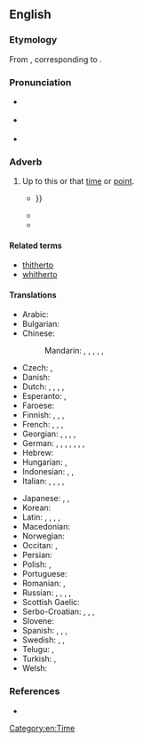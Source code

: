 ==English==

===Etymology===
From {{inh|en|enm|hiderto}}, corresponding to {{compound|en|hither|to}}.

===Pronunciation===
* {{a|UK}} {{IPA|en|/ˈhɪðəˌtuː/|/ˌhɪðəˈtuː/|[ˈhɪðəˌtʰuː]|[ˌhɪðəˈtʰuː]}}
* {{a|US}} {{IPA|en|/ˈhɪðɚˌtu/|/ˌhɪðɚˈtu/|[ˈhɪðɚˌtʰu]|[ˌhɪðɚˈtʰu]}}
* {{audio|en|en-us-hitherto.ogg|Audio (US)}}

===Adverb===
{{en-adv|-}}

# {{lb|en|formal|also|_|legal}} Up to this or that [[time]] or [[point]]. <!--(used frequently in [[legal]] papers).-->
#* {{quote-text|en|year=1830|author=Anna Maria Porter|title=The Barony|volume=3|page=460|passage=The exhaustless conjecturings of that evening's full conversation, made such of the small party, as had '''hitherto''' been strangers, well acquainted with each other's turn of mind{{...}}}}
#* {{quote-journal|1=en|year=2014|author=James Lambert|title=Diachronic stability in Indian English lexis|journal=World Englishes|page=124|text=The results of this study argue for a greater endonormativity in Indian English than has '''hitherto''' been recognised.}}
#* {{quote-journal|en|date=2021 October 20|author=Paul Stephen|title=Leisure and pleasure on the Far North Line|journal=RAIL|issue=942|page=49|text=North of Tain [...], the line reaches the southern shore of Dornoch Firth. Here, the railway and the A9 trunk road, which have '''hitherto''' run close together, diverge.}}
#: {{syn|en|up to now|heretofore|Thesaurus:hitherto}}
#: {{ant|en|from now on|henceforth|Thesaurus:henceforth}}

====Related terms====
* [[thitherto]]
* [[whitherto]]

====Translations====
{{trans-top|up to this time}}
* Arabic: {{t|ar|حَتَّى الْآن}}
* Bulgarian: {{t+|bg|досега́}}
* Chinese:
*: Mandarin: {{t|zh|[[到]][[目前]][[為止]]}}, {{t|zh|[[到]][[目前]][[为止]]|tr=dào mùqián wéizhǐ}}, {{t+|zh|迄今|tr=qìjīn|sc=Hani}}, {{t+|zh|迄今為止|sc=Hani}}, {{t+|zh|迄今为止|tr=qìjīn wéizhǐ|sc=Hani}}, {{t+|zh|至今|tr=zhìjīn|sc=Hani}}
* Czech: {{t+|cs|doposud}}, {{t|cs|až dosud}}
* Danish: {{t|da|hidtil}}
* Dutch: {{t|nl|tot dan toe}}, {{t|nl|tot hiertoe}}, {{t|nl|tot dusver}}, {{t|nl|tot nu toe}}, {{t|nl|tot dusverre}}
* Esperanto: {{t|eo|ĝis nun}}, {{t|eo|ĝisnune}}
* Faroese: {{t|fo|higartil}}
* Finnish: {{t|fi|tähän mennessä}}, {{t|fi|siihen mennessä}}, {{t|fi|sitä ennen}}, {{t+|fi|aiemmin}}
* French: {{t+|fr|jusqu'ici}}, {{t+|fr|jusqu'alors}}, {{t|fr|jusqu'à maintenant}}, {{t+|fr|jusqu'à présent}}
* Georgian: {{t|ka|აქამდე|sc=Geor}}, {{t|ka|აქამომდე|sc=Geor}}, {{t|ka|დღემდე}}, {{t|ka|უწინ}}, {{t|ka|ამ დრომდე}}
* German: {{t|de|[[bis]] [[zum]] [[jetzigen]] [[Zeitpunkt]]}}, {{t|de|bis jetzt}}, {{t|de|[[bis]] [[zu]] [[diesem]] [[Zeitpunkt]]}}, {{t+|de|bisher}}, {{t+|de|bislang}}, {{t|de|bis dato}}, {{t|de|bis dahin}}, {{t+|de|zuvor}}
* Hebrew: {{t|he|עד כה}}
* Hungarian: {{t+|hu|eddig}}, {{t+|hu|addig}}
* Indonesian: {{t|id|sampai saat ini}}, {{t|id|hingga kini}}, {{t|id|sampai sekarang}}
* Italian: {{t|it|[[fin]] [[qui]]}}, {{t|it|[[fino]] [[a]] [[qui]]}}, {{t|it|[[fino]] [[ad]] [[ora]]}}, {{t|it|[[fino]] [[allora]]}}, {{t+|it|finora}}
{{trans-mid}}
* Japanese: {{t|ja|今まで|tr=いままで, imamade}}, {{t|ja|これまで|tr=koremade}}, {{t|ja|これまでのところ|tr=koremade no tokoro}}
* Korean: {{t+|ko|여태}}
* Latin: {{t+|la|adhūc}}, {{t+|la|hactenus}}, {{t|la|hucusque}}, {{t|la|illatenus}}, {{t+|la|aliquando}}
* Macedonian: {{t|mk|досега}}
* Norwegian: {{t+|no|hittil}}
* Occitan: {{t|oc|fins ara}}, {{t|oc|fins a aquel moment}}
* Persian: {{t+|fa|تاکنون|tr=tâ-konun|sc=fa-Arab}}
* Polish: {{t+|pl|dotychczas}}, {{t+|pl|dotąd}}
* Portuguese: {{t|pt|[[até]] [[agora]]}}
* Romanian: {{t|ro|până acum}}, {{t|ro|până în acest moment}}
* Russian: {{t+|ru|пока́ что}}, {{t+|ru|до сих по́р}}, {{t+|ru|пока́}}, {{qualifier|obsolete}} {{t+|ru|доны́не}}, {{qualifier|archaic}} {{t+|ru|подне́сь}}
* Scottish Gaelic: {{t|gd|thuige seo}}
* Serbo-Croatian: {{t+|sh|dòsad}}, {{t+|sh|dòsada}}, {{t+|sh|dòtad}}, {{t|sh|dòtada}}
* Slovene: {{t|sl|do zdaj}}
* Spanish: {{t|es|hasta ahora}}, {{t|es|hasta aquí}}, {{t|es|hasta este momento}}, {{t|es|en ese entonces}}
* Swedish: {{t+|sv|hittills}}, {{t+|sv|dittills}}, {{t+|sv|hitintills}}
* Telugu: {{t|te|ఇప్పటివరకు}}, {{t|te|అప్పటివరకు}}
* Turkish: {{t|tr|-e [[kadar]]}}, {{t|tr|o ana kadar}}
* Welsh: {{t|cy|hyd yn hyn}}
{{trans-bottom}}

===References===
* {{R:Lexico}}

[[Category:en:Time]]